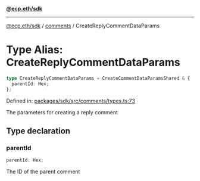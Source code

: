[**@ecp.eth/sdk**](../../index.mdx)

***

[@ecp.eth/sdk](/sdk-reference/index.mdx) / [comments](/sdk-reference/comments/index.mdx) / CreateReplyCommentDataParams

# Type Alias: CreateReplyCommentDataParams

```ts
type CreateReplyCommentDataParams = CreateCommentDataParamsShared & {
  parentId: Hex;
};
```

Defined in: [packages/sdk/src/comments/types.ts:73](https://github.com/ecp-eth/comments-monorepo/blob/main/packages/sdk/src/comments/types.ts#L73)

The parameters for creating a reply comment

## Type declaration

### parentId

```ts
parentId: Hex;
```

The ID of the parent comment
